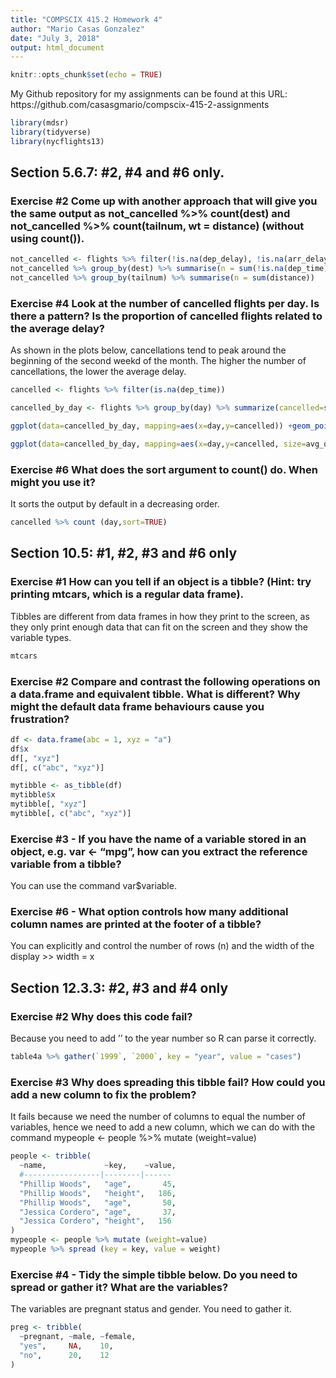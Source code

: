 ```yaml
---
title: "COMPSCIX 415.2 Homework 4"
author: "Mario Casas Gonzalez"
date: "July 3, 2018"
output: html_document
---
```


```r
knitr::opts_chunk$set(echo = TRUE)
```

My Github repository for my assignments can be found at this URL: https://github.com/casasgmario/compscix-415-2-assignments 

```r
library(mdsr)
library(tidyverse)
library(nycflights13)

```
## Section 5.6.7: #2, #4 and #6 only. 

### Exercise #2 Come up with another approach that will give you the same output as not_cancelled %>% count(dest) and not_cancelled %>% count(tailnum, wt = distance) (without using count()).



```r

not_cancelled <- flights %>% filter(!is.na(dep_delay), !is.na(arr_delay))
not_cancelled %>% group_by(dest) %>% summarise(n = sum(!is.na(dep_time)))
not_cancelled %>% group_by(tailnum) %>% summarise(n = sum(distance))


```


### Exercise #4 Look at the number of cancelled flights per day. Is there a pattern? Is the proportion of cancelled flights related to the average delay?

As shown in the plots below, cancellations tend to peak around the beginning of the second weekd of the month. The higher the number of cancellations, the lower the average delay. 


```r

cancelled <- flights %>% filter(is.na(dep_time))

cancelled_by_day <- flights %>% group_by(day) %>% summarize(cancelled=sum(is.na(dep_time)),avg_delay=(mean(!is.na(dep_delay))))

ggplot(data=cancelled_by_day, mapping=aes(x=day,y=cancelled)) +geom_point() +geom_smooth()

ggplot(data=cancelled_by_day, mapping=aes(x=day,y=cancelled, size=avg_delay)) +geom_point() +geom_smooth()


```


### Exercise #6 What does the sort argument to count() do. When might you use it?

It sorts the output by default in a decreasing order. 

```r

cancelled %>% count (day,sort=TRUE)

```


## Section 10.5: #1, #2, #3 and #6 only 

### Exercise #1 How can you tell if an object is a tibble? (Hint: try printing mtcars, which is a regular data frame).

Tibbles are different from data frames in how they print to the screen, as they only print enough data that can fit on the screen and they show the variable types.

```r

mtcars

```

### Exercise #2 Compare and contrast the following operations on a data.frame and equivalent tibble. What is different? Why might the default data frame behaviours cause you frustration?



```r

df <- data.frame(abc = 1, xyz = "a")
df$x
df[, "xyz"]
df[, c("abc", "xyz")]

mytibble <- as_tibble(df)
mytibble$x
mytibble[, "xyz"]
mytibble[, c("abc", "xyz")]


```


### Exercise #3 - If you have the name of a variable stored in an object, e.g. var <- "mpg", how can you extract the reference variable from a tibble?

You can use the command var$variable. 


### Exercise #6 - What option controls how many additional column names are printed at the footer of a tibble?

You can explicitly and control the number of rows (n) and the width of the display >> width = x 


## Section 12.3.3: #2, #3 and #4 only


### Exercise #2 Why does this code fail?

Because you need to add '' to the year number so R can parse it correctly. 

```r


table4a %>% gather(`1999`, `2000`, key = "year", value = "cases")

```

### Exercise #3 Why does spreading this tibble fail? How could you add a new column to fix the problem?

It fails because we need the number of columns to equal the number of variables, hence we need to add a new column, which we can do with the command mypeople <- people %>% mutate (weight=value)

```r

people <- tribble(
  ~name,             ~key,    ~value,
  #-----------------|--------|------
  "Phillip Woods",   "age",       45,
  "Phillip Woods",   "height",   186,
  "Phillip Woods",   "age",       50,
  "Jessica Cordero", "age",       37,
  "Jessica Cordero", "height",   156
)
mypeople <- people %>% mutate (weight=value)
mypeople %>% spread (key = key, value = weight)

```

### Exercise #4 - Tidy the simple tibble below. Do you need to spread or gather it? What are the variables?

The variables are pregnant status and gender. You need to gather it. 

```r

preg <- tribble(
  ~pregnant, ~male, ~female,
  "yes",     NA,    10,
  "no",      20,    12
)


```



